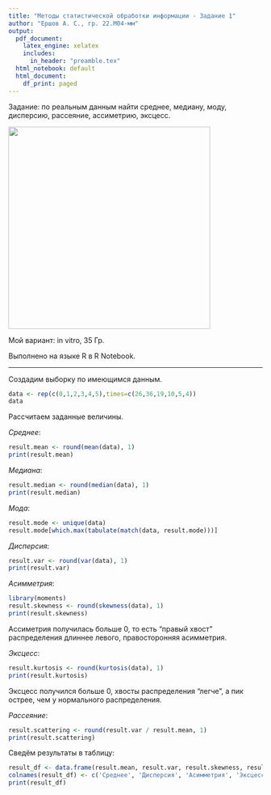 ```yaml
---
title: "Методы статистической обработки информации - Задание 1"
author: "Ершов А. С., гр. 22.М04-мм"
output:
  pdf_document:
    latex_engine: xelatex
    includes:
      in_header: "preamble.tex"
  html_notebook: default
  html_document:
    df_print: paged
---
```


Задание: по реальным данным найти среднее, медиану, моду, дисперсию, рассеяние, ассиметрию, эксцесс.

![](tasks.png){width="400px"}

Мой вариант: in vitro, 35 Гр.

Выполнено на языке R в R Notebook.

---

Создадим выборку по имеющимся данным.

```r
data <- rep(c(0,1,2,3,4,5),times=c(26,36,19,10,5,4))
data
```

Рассчитаем заданные величины.

*Среднее*:
```r
result.mean <- round(mean(data), 1)
print(result.mean)
```
*Медиана*:
```r
result.median <- round(median(data), 1)
print(result.median)
```
*Мода*:
```r
result.mode <- unique(data)
result.mode[which.max(tabulate(match(data, result.mode)))]
```
*Дисперсия*:
```r
result.var <- round(var(data), 1)
print(result.var)
```
*Асимметрия*:
```r
library(moments)
result.skewness <- round(skewness(data), 1)
print(result.skewness)
```
Ассиметрия получилась больше 0, то есть "правый хвост" распределения длиннее левого, правосторонняя асимметрия.

*Эксцесс*:
```r
result.kurtosis <- round(kurtosis(data), 1)
print(result.kurtosis)
```
Эксцесс получился больше 0, хвосты распределения "легче", а пик острее, чем у нормального распределения.

*Рассеяние*:
```r
result.scattering <- round(result.var / result.mean, 1)
print(result.scattering)
```


Сведём результаты в таблицу:
```r
result_df <- data.frame(result.mean, result.var, result.skewness, result.kurtosis, result.scattering)
colnames(result_df) <- c('Среднее', 'Дисперсия', 'Асимметрия', 'Эксцесс', 'Рассеяние')
print(result_df)
```